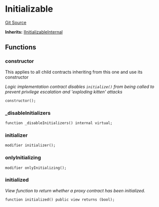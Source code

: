 # Initializable
[Git Source](https://github.com/0xStation/0xrails/blob/491ae339f09853335dba9e897f46862d776d54b5/src/lib/initializable/Initializable.sol)

**Inherits:**
[IInitializableInternal](/src/lib/initializable/IInitializable.sol/interface.IInitializableInternal.md)


## Functions
### constructor

This applies to all child contracts inheriting from this one and use its constructor

*Logic implementation contract disables `initialize()` from being called
to prevent privilege escalation and 'exploding kitten' attacks*


```solidity
constructor();
```

### _disableInitializers


```solidity
function _disableInitializers() internal virtual;
```

### initializer


```solidity
modifier initializer();
```

### onlyInitializing


```solidity
modifier onlyInitializing();
```

### initialized

*View function to return whether a proxy contract has been initialized.*


```solidity
function initialized() public view returns (bool);
```

